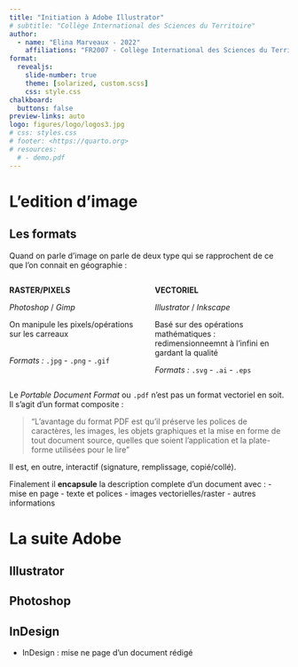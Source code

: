 ```yaml
---
title: "Initiation à Adobe Illustrator"
# subtitle: "Collège International des Sciences du Territoire"
author:
  - name: "Elina Marveaux - 2022"
    affiliations: "FR2007 - Collège International des Sciences du Territoire"
format:
  revealjs: 
    slide-number: true
    theme: [solarized, custom.scss]
    css: style.css
chalkboard: 
  buttons: false
preview-links: auto
logo: figures/logo/logos3.jpg
# css: styles.css
# footer: <https://quarto.org>
# resources:
  # - demo.pdf
---
```


# L'edition d'image

## Les formats

Quand on parle d'image on parle de deux type qui se rapprochent de ce que l'on connait en géographie :

::: columns
::: {.column width="45%"}
**RASTER/PIXELS**

*Photoshop* / *Gimp*

On manipule les pixels/opérations sur les carreaux


\
*Formats :* `.jpg` - `.png` - `.gif`
:::

::: {.column width="45%"}
**VECTORIEL**

*Illustrator* / *Inkscape*

Basé sur des opérations mathématiques : redimensionneemnt à l'infini en gardant la qualité

*Formats :* `.svg` - `.ai` - `.eps`
:::
:::

Le *Portable Document Format* ou `.pdf` n'est pas un format vectoriel en soit. Il s'agit d'un format composite :

::: {.med}
> "L'avantage du format PDF est qu'il préserve les polices de caractères, les images, les objets graphiques et la mise en forme de tout document source, quelles que soient l'application et la plate-forme utilisées pour le lire"\  
:::

Il est, en outre, interactif (signature, remplissage, copié/collé).

::: {.big}
Finalement il **encapsule** la description complete d'un document avec : - mise en page - texte et polices - images vectorielles/raster - autres informations

:::


# La suite Adobe

## Illustrator

## Photoshop

## InDesign

-   InDesign : mise ne page d'un document rédigé
